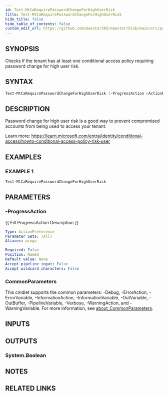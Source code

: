 ```yaml
---
id: Test-MtCaRequirePasswordChangeForHighUserRisk
title: Test-MtCaRequirePasswordChangeForHighUserRisk
hide_title: false
hide_table_of_contents: false
custom_edit_url: https://github.com/maester365/maester/blob/main/src/public/Test-MtCaRequirePasswordChangeForHighUserRisk.ps1
---
```


## SYNOPSIS

Checks if the tenant has at least one conditional access policy requiring password change for high user risk.

## SYNTAX

```powershell
Test-MtCaRequirePasswordChangeForHighUserRisk [-ProgressAction <ActionPreference>] [<CommonParameters>]
```

## DESCRIPTION

Password change for high user risk is a good way to prevent compromised accounts from being used to access your tenant.

Learn more:
https://learn.microsoft.com/entra/identity/conditional-access/howto-conditional-access-policy-risk-user

## EXAMPLES

### EXAMPLE 1

```powershell
Test-MtCaRequirePasswordChangeForHighUserRisk
```

## PARAMETERS

### -ProgressAction

\{\{ Fill ProgressAction Description \}\}

```yaml
Type: ActionPreference
Parameter Sets: (All)
Aliases: proga

Required: False
Position: Named
Default value: None
Accept pipeline input: False
Accept wildcard characters: False
```

### CommonParameters

This cmdlet supports the common parameters: -Debug, -ErrorAction, -ErrorVariable, -InformationAction, -InformationVariable, -OutVariable, -OutBuffer, -PipelineVariable, -Verbose, -WarningAction, and -WarningVariable. For more information, see [about_CommonParameters](http://go.microsoft.com/fwlink/?LinkID=113216).

## INPUTS

## OUTPUTS

### System.Boolean

## NOTES

## RELATED LINKS
